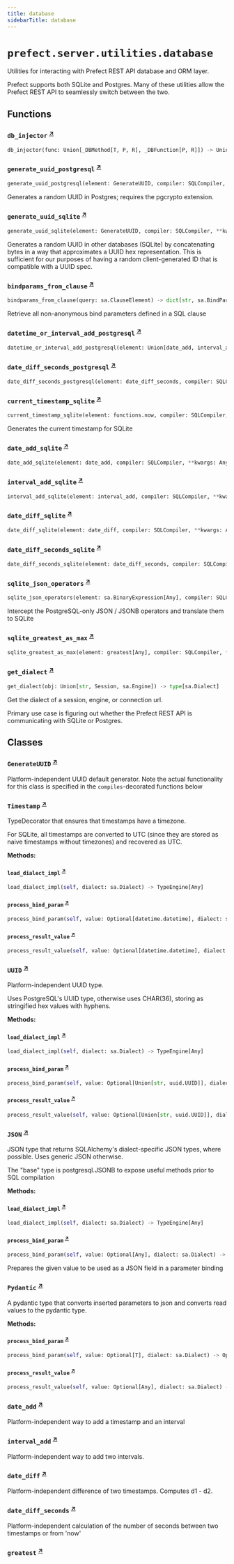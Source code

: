 ```yaml
---
title: database
sidebarTitle: database
---
```


# `prefect.server.utilities.database`



Utilities for interacting with Prefect REST API database and ORM layer.

Prefect supports both SQLite and Postgres. Many of these utilities
allow the Prefect REST API to seamlessly switch between the two.


## Functions

### `db_injector` <sup><a href="https://github.com/PrefectHQ/prefect/blob/main/src/prefect/server/utilities/database.py#L77" target="_blank">↗</a></sup>

```python
db_injector(func: Union[_DBMethod[T, P, R], _DBFunction[P, R]]) -> Union[_Method[T, P, R], _Function[P, R]]
```

### `generate_uuid_postgresql` <sup><a href="https://github.com/PrefectHQ/prefect/blob/main/src/prefect/server/utilities/database.py#L96" target="_blank">↗</a></sup>

```python
generate_uuid_postgresql(element: GenerateUUID, compiler: SQLCompiler, **kwargs: Any) -> str
```


Generates a random UUID in Postgres; requires the pgcrypto extension.


### `generate_uuid_sqlite` <sup><a href="https://github.com/PrefectHQ/prefect/blob/main/src/prefect/server/utilities/database.py#L107" target="_blank">↗</a></sup>

```python
generate_uuid_sqlite(element: GenerateUUID, compiler: SQLCompiler, **kwargs: Any) -> str
```


Generates a random UUID in other databases (SQLite) by concatenating
bytes in a way that approximates a UUID hex representation. This is
sufficient for our purposes of having a random client-generated ID
that is compatible with a UUID spec.


### `bindparams_from_clause` <sup><a href="https://github.com/PrefectHQ/prefect/blob/main/src/prefect/server/utilities/database.py#L327" target="_blank">↗</a></sup>

```python
bindparams_from_clause(query: sa.ClauseElement) -> dict[str, sa.BindParameter[Any]]
```


Retrieve all non-anonymous bind parameters defined in a SQL clause


### `datetime_or_interval_add_postgresql` <sup><a href="https://github.com/PrefectHQ/prefect/blob/main/src/prefect/server/utilities/database.py#L425" target="_blank">↗</a></sup>

```python
datetime_or_interval_add_postgresql(element: Union[date_add, interval_add, date_diff], compiler: SQLCompiler, **kwargs: Any) -> str
```

### `date_diff_seconds_postgresql` <sup><a href="https://github.com/PrefectHQ/prefect/blob/main/src/prefect/server/utilities/database.py#L435" target="_blank">↗</a></sup>

```python
date_diff_seconds_postgresql(element: date_diff_seconds, compiler: SQLCompiler, **kwargs: Any) -> str
```

### `current_timestamp_sqlite` <sup><a href="https://github.com/PrefectHQ/prefect/blob/main/src/prefect/server/utilities/database.py#L507" target="_blank">↗</a></sup>

```python
current_timestamp_sqlite(element: functions.now, compiler: SQLCompiler, **kwargs: Any) -> str
```


Generates the current timestamp for SQLite


### `date_add_sqlite` <sup><a href="https://github.com/PrefectHQ/prefect/blob/main/src/prefect/server/utilities/database.py#L515" target="_blank">↗</a></sup>

```python
date_add_sqlite(element: date_add, compiler: SQLCompiler, **kwargs: Any) -> str
```

### `interval_add_sqlite` <sup><a href="https://github.com/PrefectHQ/prefect/blob/main/src/prefect/server/utilities/database.py#L523" target="_blank">↗</a></sup>

```python
interval_add_sqlite(element: interval_add, compiler: SQLCompiler, **kwargs: Any) -> str
```

### `date_diff_sqlite` <sup><a href="https://github.com/PrefectHQ/prefect/blob/main/src/prefect/server/utilities/database.py#L532" target="_blank">↗</a></sup>

```python
date_diff_sqlite(element: date_diff, compiler: SQLCompiler, **kwargs: Any) -> str
```

### `date_diff_seconds_sqlite` <sup><a href="https://github.com/PrefectHQ/prefect/blob/main/src/prefect/server/utilities/database.py#L539" target="_blank">↗</a></sup>

```python
date_diff_seconds_sqlite(element: date_diff_seconds, compiler: SQLCompiler, **kwargs: Any) -> str
```

### `sqlite_json_operators` <sup><a href="https://github.com/PrefectHQ/prefect/blob/main/src/prefect/server/utilities/database.py#L690" target="_blank">↗</a></sup>

```python
sqlite_json_operators(element: sa.BinaryExpression[Any], compiler: SQLCompiler, override_operator: Optional[OperatorType] = None, **kwargs: Any) -> str
```


Intercept the PostgreSQL-only JSON / JSONB operators and translate them to SQLite


### `sqlite_greatest_as_max` <sup><a href="https://github.com/PrefectHQ/prefect/blob/main/src/prefect/server/utilities/database.py#L709" target="_blank">↗</a></sup>

```python
sqlite_greatest_as_max(element: greatest[Any], compiler: SQLCompiler, **kwargs: Any) -> str
```

### `get_dialect` <sup><a href="https://github.com/PrefectHQ/prefect/blob/main/src/prefect/server/utilities/database.py#L727" target="_blank">↗</a></sup>

```python
get_dialect(obj: Union[str, Session, sa.Engine]) -> type[sa.Dialect]
```


Get the dialect of a session, engine, or connection url.

Primary use case is figuring out whether the Prefect REST API is communicating with
SQLite or Postgres.


## Classes

### `GenerateUUID` <sup><a href="https://github.com/PrefectHQ/prefect/blob/main/src/prefect/server/utilities/database.py#L85" target="_blank">↗</a></sup>


Platform-independent UUID default generator.
Note the actual functionality for this class is specified in the
`compiles`-decorated functions below


### `Timestamp` <sup><a href="https://github.com/PrefectHQ/prefect/blob/main/src/prefect/server/utilities/database.py#L133" target="_blank">↗</a></sup>


TypeDecorator that ensures that timestamps have a timezone.

For SQLite, all timestamps are converted to UTC (since they are stored
as naive timestamps without timezones) and recovered as UTC.


**Methods:**

#### `load_dialect_impl` <sup><a href="https://github.com/PrefectHQ/prefect/blob/main/src/prefect/server/utilities/database.py#L143" target="_blank">↗</a></sup>

```python
load_dialect_impl(self, dialect: sa.Dialect) -> TypeEngine[Any]
```

#### `process_bind_param` <sup><a href="https://github.com/PrefectHQ/prefect/blob/main/src/prefect/server/utilities/database.py#L155" target="_blank">↗</a></sup>

```python
process_bind_param(self, value: Optional[datetime.datetime], dialect: sa.Dialect) -> Optional[datetime.datetime]
```

#### `process_result_value` <sup><a href="https://github.com/PrefectHQ/prefect/blob/main/src/prefect/server/utilities/database.py#L170" target="_blank">↗</a></sup>

```python
process_result_value(self, value: Optional[datetime.datetime], dialect: sa.Dialect) -> Optional[datetime.datetime]
```

### `UUID` <sup><a href="https://github.com/PrefectHQ/prefect/blob/main/src/prefect/server/utilities/database.py#L183" target="_blank">↗</a></sup>


Platform-independent UUID type.

Uses PostgreSQL's UUID type, otherwise uses
CHAR(36), storing as stringified hex values with
hyphens.


**Methods:**

#### `load_dialect_impl` <sup><a href="https://github.com/PrefectHQ/prefect/blob/main/src/prefect/server/utilities/database.py#L195" target="_blank">↗</a></sup>

```python
load_dialect_impl(self, dialect: sa.Dialect) -> TypeEngine[Any]
```

#### `process_bind_param` <sup><a href="https://github.com/PrefectHQ/prefect/blob/main/src/prefect/server/utilities/database.py#L201" target="_blank">↗</a></sup>

```python
process_bind_param(self, value: Optional[Union[str, uuid.UUID]], dialect: sa.Dialect) -> Optional[str]
```

#### `process_result_value` <sup><a href="https://github.com/PrefectHQ/prefect/blob/main/src/prefect/server/utilities/database.py#L213" target="_blank">↗</a></sup>

```python
process_result_value(self, value: Optional[Union[str, uuid.UUID]], dialect: sa.Dialect) -> Optional[uuid.UUID]
```

### `JSON` <sup><a href="https://github.com/PrefectHQ/prefect/blob/main/src/prefect/server/utilities/database.py#L224" target="_blank">↗</a></sup>


JSON type that returns SQLAlchemy's dialect-specific JSON types, where
possible. Uses generic JSON otherwise.

The "base" type is postgresql.JSONB to expose useful methods prior
to SQL compilation


**Methods:**

#### `load_dialect_impl` <sup><a href="https://github.com/PrefectHQ/prefect/blob/main/src/prefect/server/utilities/database.py#L238" target="_blank">↗</a></sup>

```python
load_dialect_impl(self, dialect: sa.Dialect) -> TypeEngine[Any]
```

#### `process_bind_param` <sup><a href="https://github.com/PrefectHQ/prefect/blob/main/src/prefect/server/utilities/database.py#L246" target="_blank">↗</a></sup>

```python
process_bind_param(self, value: Optional[Any], dialect: sa.Dialect) -> Optional[Any]
```

Prepares the given value to be used as a JSON field in a parameter binding


### `Pydantic` <sup><a href="https://github.com/PrefectHQ/prefect/blob/main/src/prefect/server/utilities/database.py#L267" target="_blank">↗</a></sup>


A pydantic type that converts inserted parameters to
json and converts read values to the pydantic type.


**Methods:**

#### `process_bind_param` <sup><a href="https://github.com/PrefectHQ/prefect/blob/main/src/prefect/server/utilities/database.py#L306" target="_blank">↗</a></sup>

```python
process_bind_param(self, value: Optional[T], dialect: sa.Dialect) -> Optional[str]
```

#### `process_result_value` <sup><a href="https://github.com/PrefectHQ/prefect/blob/main/src/prefect/server/utilities/database.py#L320" target="_blank">↗</a></sup>

```python
process_result_value(self, value: Optional[Any], dialect: sa.Dialect) -> Optional[T]
```

### `date_add` <sup><a href="https://github.com/PrefectHQ/prefect/blob/main/src/prefect/server/utilities/database.py#L346" target="_blank">↗</a></sup>


Platform-independent way to add a timestamp and an interval


### `interval_add` <sup><a href="https://github.com/PrefectHQ/prefect/blob/main/src/prefect/server/utilities/database.py#L365" target="_blank">↗</a></sup>


Platform-independent way to add two intervals.


### `date_diff` <sup><a href="https://github.com/PrefectHQ/prefect/blob/main/src/prefect/server/utilities/database.py#L384" target="_blank">↗</a></sup>


Platform-independent difference of two timestamps. Computes d1 - d2.


### `date_diff_seconds` <sup><a href="https://github.com/PrefectHQ/prefect/blob/main/src/prefect/server/utilities/database.py#L401" target="_blank">↗</a></sup>


Platform-independent calculation of the number of seconds between two timestamps or from 'now'


### `greatest` <sup><a href="https://github.com/PrefectHQ/prefect/blob/main/src/prefect/server/utilities/database.py#L704" target="_blank">↗</a></sup>
